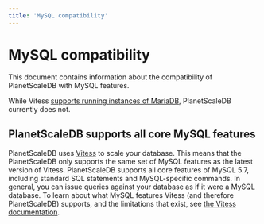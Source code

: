 ```yaml
---
title: 'MySQL compatibility'
---
```


# MySQL compatibility

This document contains information about the compatibility of PlanetScaleDB with MySQL features.

While Vitess [supports running instances of MariaDB](https://vitess.io/docs/get-started/local/), PlanetScaleDB currently does not.

## PlanetScaleDB supports all core MySQL features

PlanetScaleDB uses [Vitess](https://vitess.io) to scale your database. This means that the PlanetScaleDB only supports the same set of MySQL features as the latest version of Vitess.
PlanetScaleDB supports all core features of MySQL 5.7, including standard SQL statements and MySQL-specific commands. In general, you can issue queries against your database as if it were a MySQL database.
To learn about what MySQL features Vitess (and therefore PlanetScaleDB) supports, and the limitations that exist, see [the Vitess documentation](https://vitess.io/docs/reference/mysql-compatibility/).
